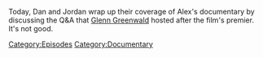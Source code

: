 {{DEFAULTSORT:
    #_EPISODE_0709:2 Dan's 2 War
}}{{Episode
    | title           = 2 Dan's 2 War
    | caption         = Listen to this episode on [https://knowledgefight.libsyn.com/709-2-dans-2-war Libsyn] [https://open.spotify.com/episode/0b140XyyF0l497p2SAPXZf Spotify], Read the [[Transcript/709: 2 Dan's 2 War|Unofficial Transcript]]
    | episodeNumber   = 709
    | length          = 01:48:05
    | airDate         = July 31, 2022
    | episodeType     = [[:Category:Documentary|Documentary]]
    | previousEpisode = [[708: The Cuck-Destroyer Destroys The Stage]]
    | nextEpisode     = [[710: Elizabeth Williamson Returns]]
}}

{{Stub}}

Today, Dan and Jordan wrap up their coverage of Alex's documentary by discussing the Q&A that [[Glenn Greenwald]] hosted after the film's premier.  It's not good.

[[Category:Episodes]]
[[Category:Documentary]]
